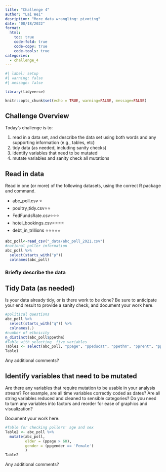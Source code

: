 ```yaml
---
title: "Challenge 4"
author: "Lai Wei"
desription: "More data wrangling: pivoting"
date: "08/18/2022"
format:
  html:
    toc: true
    code-fold: true
    code-copy: true
    code-tools: true
categories:
  - challenge_4
---
```


```r
#| label: setup
#| warning: false
#| message: false

library(tidyverse)

knitr::opts_chunk$set(echo = TRUE, warning=FALSE, message=FALSE)
```

## Challenge Overview

Today's challenge is to:

1)  read in a data set, and describe the data set using both words and any supporting information (e.g., tables, etc)
2)  tidy data (as needed, including sanity checks)
3)  identify variables that need to be mutated
4)  mutate variables and sanity check all mutations

## Read in data

Read in one (or more) of the following datasets, using the correct R package and command.

-   abc_poll.csv ⭐
-   poultry_tidy.csv⭐⭐
-   FedFundsRate.csv⭐⭐⭐
-   hotel_bookings.csv⭐⭐⭐⭐
-   debt_in_trillions ⭐⭐⭐⭐⭐

```r
abc_poll<-read_csv("_data/abc_poll_2021.csv")
#national poller information
abc_poll %>%
  select(starts_with("p"))
  colnames(abc_poll)
```

### Briefly describe the data

## Tidy Data (as needed)

Is your data already tidy, or is there work to be done? Be sure to anticipate your end result to provide a sanity check, and document your work here.

```r
#political questions
abc_poll %>%
  select(starts_with("q")) %>%
  colnames(.)
#number of ethnicity 
n_distinct(abc_poll$ppethm)
#Table with selecting  five variables
Table1 <- select(abc_poll, "ppage", "ppeducat", "ppethm", "pprent", "ppemploy") 
Table1

```

Any additional comments?

## Identify variables that need to be mutated

Are there any variables that require mutation to be usable in your analysis stream? For example, are all time variables correctly coded as dates? Are all string variables reduced and cleaned to sensible categories? Do you need to turn any variables into factors and reorder for ease of graphics and visualization?

Document your work here.

```r
#Table for checking pollers' age and sex
Table2 <- abc_poll %>%
  mutate(abc_poll,
         elder = (ppage > 60),
         gender = (ppgender == 'Female')
         )
Table2
```

Any additional comments?
